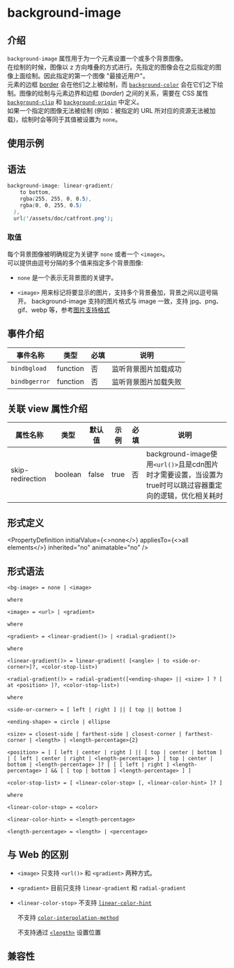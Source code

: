 # background-image


## 介绍

`background-image` 属性用于为一个元素设置一个或多个背景图像。<br />
在绘制的时候，图像以 z 方向堆叠的方式进行。先指定的图像会在之后指定的图像上面绘制。因此指定的第一个图像 "最接近用户"。<br />
元素的边框 [border](./border.mdx) 会在他们之上被绘制，而 [`background-color`](./background-color.mdx) 会在它们之下绘制。图像的绘制与元素边界和边框 (_border_) 之间的关系，需要在 CSS 属性 [`background-clip`](./background-clip.mdx) 和 [`background-origin`](./background-origin.mdx) 中定义。<br />
如果一个指定的图像无法被绘制 (例如：被指定的 URL 所对应的资源无法被加载)，绘制时会等同于其值被设置为 `none`。

## 使用示例

<Go
  example="css-api"
  defaultFile="src/background-image/App.tsx"
  img="/assets/doc/css/background-image.jpg"
  defaultEntryFile="dist/background-image.lynx.bundle"
  entry="src/background-image"
/>

## 语法

```css
background-image: linear-gradient(
    to bottom,
    rgba(255, 255, 0, 0.5),
    rgba(0, 0, 255, 0.5)
  ),
  url('/assets/doc/catfront.png');
```

### 取值

每个背景图像被明确规定为关键字 `none` 或者一个 `<image>`。<br />
可以提供由逗号分隔的多个值来指定多个背景图像:

- `none`
  是一个表示无背景图的关键字。

- `<image>`
  用来标记将要显示的图片，支持多个背景叠加，背景之间以逗号隔开。
  background-image 支持的图片格式与 image 一致，支持 jpg、png、gif、webp 等，参考[图片支持格式](api/elements/built-in/image.html#%E5%9B%BE%E7%89%87%E6%A0%BC%E5%BC%8F)

## 事件介绍

| 事件名称      | 类型     | 必填 | 说明                 |
| ------------- | -------- | ---- | -------------------- |
| `bindbgload`  | function | 否   | 监听背景图片加载成功 |
| `bindbgerror` | function | 否   | 监听背景图片加载失败 |

## 关联 view 属性介绍

| 属性名称                        | 类型    | 默认值 | 示例 | 必填 | 说明                                                                                                       |
| ------------------------------- | ------- | ------ | ---- | ---- | ---------------------------------------------------------------------------------------------------------- |
| <AndroidOnly/> skip-redirection | boolean | false  | true | 否   | background-image使用`<url()>`且是cdn图片时才需要设置，当设置为true时可以跳过容器重定向的逻辑，优化相关耗时 |

## 形式定义


<PropertyDefinition
  initialValue={<>none</>}
  appliesTo={<>all elements</>}
  inherited="no"
  animatable="no"
/>

## 形式语法

```
<bg-image> = none | <image>

where

<image> = <url> | <gradient>

where

<gradient> = <linear-gradient()> | <radial-gradient()>

where

<linear-gradient()> = linear-gradient( [<angle> | to <side-or-corner>]?, <color-stop-list>)

<radial-gradient()> = radial-gradient([<ending-shape> || <size> ] ? [ at <position> ]?, <color-stop-list>)

where

<side-or-corner> = [ left | right ] || [ top || bottom ]

<ending-shape> = circle | ellipse

<size> = closest-side | farthest-side | closest-corner | farthest-corner | <length> | <length-percentage>{2}

<position> = [ [ left | center | right ] || [ top | center | bottom ] | [ left | center | right | <length-percentage> ] [ top | center | bottom | <length-percentage> ]? | [ [ left | right ] <length-percentage> ] && [ [ top | bottom ] <length-percentage> ] ]

<color-stop-list> = [ <linear-color-stop> [, <linear-color-hint> ]? ]

where

<linear-color-stop> = <color>

<linear-color-hint> = <length-percentage>

<length-percentage> = <length> | <percentage>

```

## 与 Web 的区别

- `<image>`
  只支持 `<url()>` 和 `<gradient>` 两种方式。

- `<gradient>`
  目前只支持 `linear-gradient` 和 `radial-gradient`

- `<linear-color-stop>`
  不支持 [`linear-color-hint`](https://developer.mozilla.org/zh-CN/docs/Web/CSS/background-image#linear-color-hint)

  不支持 [`color-interpolation-method`](https://www.w3.org/TR/css-images-4/#linear-gradients)

  不支持通过 [`<length>`](api/css/data-type/length) 设置位置

## 兼容性


<LegacyCompatTable metadata="css/properties/background-image" />
